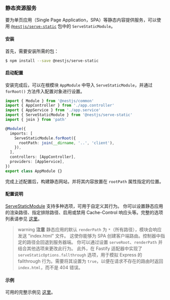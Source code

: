### 静态资源服务

要为单页应用（Single Page Application，SPA）等静态内容提供服务，可以使用 [`@nestjs/serve-static`](https://www.npmjs.com/package/@nestjs/serve-static) 包中的 `ServeStaticModule`。

#### 安装

首先，需要安装所需的包：

```bash
$ npm install --save @nestjs/serve-static
```

#### 启动配置

安装完成后，可以在根模块 `AppModule` 中导入 `ServeStaticModule`，并通过 `forRoot()` 方法传入配置对象进行设置。

```typescript
import { Module } from '@nestjs/common'
import { AppController } from './app.controller'
import { AppService } from './app.service'
import { ServeStaticModule } from '@nestjs/serve-static'
import { join } from 'path'

@Module({
  imports: [
    ServeStaticModule.forRoot({
      rootPath: join(__dirname, '..', 'client'),
    }),
  ],
  controllers: [AppController],
  providers: [AppService],
})
export class AppModule {}
```

完成上述配置后，构建静态网站，并将其内容放置在 `rootPath` 属性指定的位置。

#### 配置说明

[ServeStaticModule](https://github.com/nestjs/serve-static) 支持多种选项，可用于自定义其行为。
你可以设置静态应用的渲染路径、指定排除路径、启用或禁用 Cache-Control 响应头等。完整的选项列表请参见 [这里](https://github.com/nestjs/serve-static/blob/master/lib/interfaces/serve-static-options.interface.ts)。

> warning **注意** 静态应用的默认 `renderPath` 为 `*`（所有路径），模块会响应发送 "index.html" 文件。
> 这使你能够为 SPA 创建客户端路由。控制器中指定的路径会回退到服务器端。
> 你可以通过设置 `serveRoot`、`renderPath` 并结合其他选项来更改此行为。
> 此外，在 Fastify 适配器中实现了 `serveStaticOptions.fallthrough` 选项，用于模拟 Express 的 fallthrough 行为。需要将其设置为 `true`，以便在请求不存在的路由时返回 `index.html`，而不是 404 错误。

#### 示例

可用的完整示例见 [这里](https://github.com/nestjs/nest/tree/master/sample/24-serve-static)。
